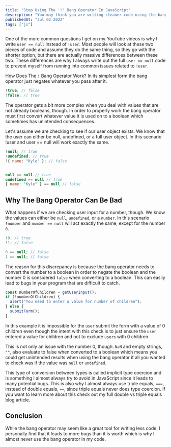 ```yaml
---
title: "Stop Using The '!' Bang Operator In JavaScript"
description: "You may think you are writing cleaner code using the bang operator, but in reality you are just opening yourself up to a plethora of bugs."
publishedAt: "Jul 02 2022"
tags: ["js"]
---
```


One of the more common questions I get on my YouTube videos is why I write `user == null` instead of `!user`. Most people will look at these two pieces of code and assume they do the same thing, so they go with the shorter option, but there are actually massive differences between these two. These differences are why I always write out the full `user == null` code to prevent myself from running into common issues related to `!user`.

How Does The `!` Bang Operator Work?
In its simplest form the bang operator just negates whatever you pass after it.

```js
!true; // false
!false; // true
```

The operator gets a bit more complex when you deal with values that are not already booleans, though. In order to properly work the bang operator must first convert whatever value it is used on to a boolean which sometimes has unintended consequences.

Let's assume we are checking to see if our user object exists. We know that the user can either be null, undefined, or a full user object. In this scenario !user and user == null will work exactly the same.

```js
!null; // true
!undefined; // true
!{ name: "Kyle" }; // false


null == null // true
undefined == null // true
{ name: "Kyle" } == null // false
```

## Why The Bang Operator Can Be Bad

What happens if we are checking user input for a number, though. We know the values can either be `null`, `undefined`, or a `number`. In this scenario `!number` and `number == null` will act exactly the same, except for the number `0`.

```js
!0; // true
!1; // false

0 == null; // false
1 == null; // false
```

The reason for this discrepancy is because the bang operator needs to convert the number to a boolean in order to negate the boolean and the number 0 is considered `false` when converting to a boolean. This can easily lead to bugs in your program that are difficult to catch.

```js
const numberOfChildren = getUserInput();
if (!numberOfChildren) {
  alert("You need to enter a value for number of children");
} else {
  submitForm();
}
```

In this example it is impossible for the `user` submit the form with a value of 0 children even though the intent with this check is to just ensure the `user` entered a value for children and not to exclude `users` with 0 children.

This is not only an issue with the number 0, though. `NaN` and empty strings, `""`, also evaluate to false when converted to a boolean which means you could get unintended results when using the bang operator if all you wanted to check was if the value was `null` or `undefined`.

This type of conversion between types is called implicit type coercion and is something I almost always try to avoid in JavaScript since it leads to many potential bugs. This is also why I almost always use triple equals, `===`, instead of double equals, `==`, since triple equals never does type coercion. If you want to learn more about this check out my full double vs triple equals blog article.

## Conclusion

While the bang operator may seem like a great tool for writing less code, I personally find that it leads to more bugs than it is worth which is why I almost never use the bang operator in my code.
